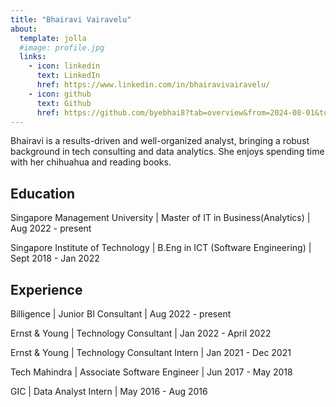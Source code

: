 ```yaml
---
title: "Bhairavi Vairavelu"
about:
  template: jolla
  #image: profile.jpg
  links:
    - icon: linkedin
      text: LinkedIn
      href: https://www.linkedin.com/in/bhairavivairavelu/
    - icon: github
      text: Github
      href: https://github.com/byebhai8?tab=overview&from=2024-08-01&to=2024-08-26
---
```


Bhairavi is a results-driven and well-organized analyst, bringing a robust background in tech consulting and data analytics. She enjoys spending time with her chihuahua and reading books.

## Education

Singapore Management University |
Master of IT in Business(Analytics) | Aug 2022 - present

Singapore Institute of Technology |
B.Eng in ICT (Software Engineering) | Sept 2018 - Jan 2022

## Experience

Billigence | Junior BI Consultant | Aug 2022 - present

Ernst & Young | Technology Consultant | Jan 2022 - April 2022

Ernst & Young | Technology Consultant Intern | Jan 2021 - Dec 2021

Tech Mahindra | Associate Software Engineer | Jun 2017 - May 2018

GIC | Data Analyst Intern | May 2016 - Aug 2016